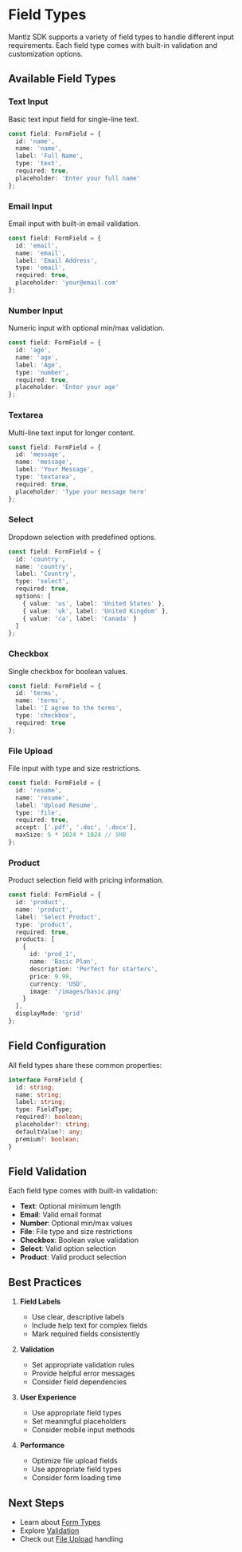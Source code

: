 # Field Types

Mantlz SDK supports a variety of field types to handle different input requirements. Each field type comes with built-in validation and customization options.

## Available Field Types

### Text Input
Basic text input field for single-line text.

```typescript
const field: FormField = {
  id: 'name',
  name: 'name',
  label: 'Full Name',
  type: 'text',
  required: true,
  placeholder: 'Enter your full name'
};
```

### Email Input
Email input with built-in email validation.

```typescript
const field: FormField = {
  id: 'email',
  name: 'email',
  label: 'Email Address',
  type: 'email',
  required: true,
  placeholder: 'your@email.com'
};
```

### Number Input
Numeric input with optional min/max validation.

```typescript
const field: FormField = {
  id: 'age',
  name: 'age',
  label: 'Age',
  type: 'number',
  required: true,
  placeholder: 'Enter your age'
};
```

### Textarea
Multi-line text input for longer content.

```typescript
const field: FormField = {
  id: 'message',
  name: 'message',
  label: 'Your Message',
  type: 'textarea',
  required: true,
  placeholder: 'Type your message here'
};
```

### Select
Dropdown selection with predefined options.

```typescript
const field: FormField = {
  id: 'country',
  name: 'country',
  label: 'Country',
  type: 'select',
  required: true,
  options: [
    { value: 'us', label: 'United States' },
    { value: 'uk', label: 'United Kingdom' },
    { value: 'ca', label: 'Canada' }
  ]
};
```

### Checkbox
Single checkbox for boolean values.

```typescript
const field: FormField = {
  id: 'terms',
  name: 'terms',
  label: 'I agree to the terms',
  type: 'checkbox',
  required: true
};
```

### File Upload
File input with type and size restrictions.

```typescript
const field: FormField = {
  id: 'resume',
  name: 'resume',
  label: 'Upload Resume',
  type: 'file',
  required: true,
  accept: ['.pdf', '.doc', '.docx'],
  maxSize: 5 * 1024 * 1024 // 5MB
};
```

### Product
Product selection field with pricing information.

```typescript
const field: FormField = {
  id: 'product',
  name: 'product',
  label: 'Select Product',
  type: 'product',
  required: true,
  products: [
    {
      id: 'prod_1',
      name: 'Basic Plan',
      description: 'Perfect for starters',
      price: 9.99,
      currency: 'USD',
      image: '/images/basic.png'
    }
  ],
  displayMode: 'grid'
};
```

## Field Configuration

All field types share these common properties:

```typescript
interface FormField {
  id: string;
  name: string;
  label: string;
  type: FieldType;
  required?: boolean;
  placeholder?: string;
  defaultValue?: any;
  premium?: boolean;
}
```

## Field Validation

Each field type comes with built-in validation:

- **Text**: Optional minimum length
- **Email**: Valid email format
- **Number**: Optional min/max values
- **File**: File type and size restrictions
- **Checkbox**: Boolean value validation
- **Select**: Valid option selection
- **Product**: Valid product selection

## Best Practices

1. **Field Labels**
   - Use clear, descriptive labels
   - Include help text for complex fields
   - Mark required fields consistently

2. **Validation**
   - Set appropriate validation rules
   - Provide helpful error messages
   - Consider field dependencies

3. **User Experience**
   - Use appropriate field types
   - Set meaningful placeholders
   - Consider mobile input methods

4. **Performance**
   - Optimize file upload fields
   - Use appropriate field types
   - Consider form loading time

## Next Steps

- Learn about [Form Types](/docs/features/form-types)
- Explore [Validation](/docs/features/validation)
- Check out [File Upload](/docs/features/file-upload) handling 